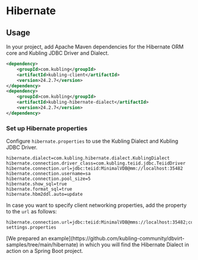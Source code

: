 
# Hibernate

## Usage
In your project, add Apache Maven dependencies for the Hibernate ORM core and Kubling JDBC Driver and Dialect.

```xml
<dependency>
    <groupId>com.kubling</groupId>
    <artifactId>kubling-client</artifactId>
    <version>24.2.7</version>
</dependency>
<dependency>
    <groupId>com.kubling</groupId>
    <artifactId>kubling-hibernate-dialect</artifactId>
    <version>24.2.7</version>
</dependency>
```

### Set up Hibernate properties
Configure `hibernate.properties` to use the Kubling Dialect and Kubling JDBC Driver.

```properties
hibernate.dialect=com.kubling.hibernate.dialect.KublingDialect
hibernate.connection.driver_class=com.kubling.teiid.jdbc.TeiidDriver
hibernate.connection.url=jdbc:teiid:MinimalVDB@mm://localhost:35482
hibernate.connection.username=sa
hibernate.connection.pool_size=5
hibernate.show_sql=true
hibernate.format_sql=true
hibernate.hbm2ddl.auto=update
```

In case you want to specify client networking properties, add the property to the `url` as follows:
```properties
hibernate.connection.url=jdbc:teiid:MinimalVDB@mms://localhost:35482;connectionPropsFilePath=/path/to/client-settings.properties
```

<Callout type='info'>
  [We prepared an example](https://github.com/kubling-community/dbvirt-samples/tree/main/hibernate) in which you will find the Hibernate Dialect in action on a Spring Boot project.
</Callout>